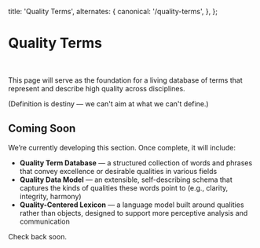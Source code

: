   title: 'Quality Terms',
  alternates: {
    canonical: '/quality-terms',
  },
};

<h1 className="text-4xl md:text-5xl mb-2 font-medium">Quality Terms</h1>

<br />

This page will serve as the foundation for a living database of terms that represent and describe high quality across disciplines.  

(Definition is destiny — we can't aim at what we can't define.)

## Coming Soon

We’re currently developing this section. Once complete, it will include:

- **Quality Term Database** — a structured collection of words and phrases that convey excellence or desirable qualities in various fields  
- **Quality Data Model** — an extensible, self-describing schema that captures the kinds of qualities these words point to (e.g., clarity, integrity, harmony)  
- **Quality-Centered Lexicon** — a language model built around qualities rather than objects, designed to support more perceptive analysis and communication  

Check back soon.

